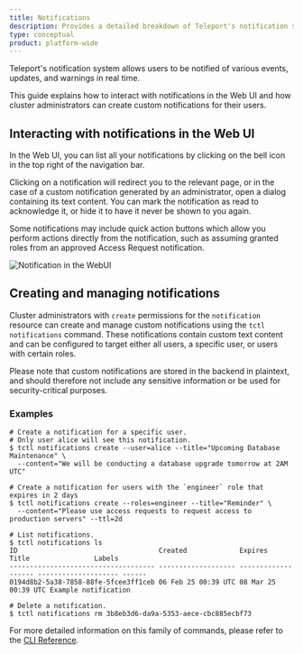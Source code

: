 ```yaml
---
title: Notifications
description: Provides a detailed breakdown of Teleport's notification system.
type: conceptual
product: platform-wide
---
```


Teleport's notification system allows users to be notified of various events, updates, and warnings in real time.

This guide explains how to interact with notifications in the Web UI and how cluster administrators can create custom notifications for their users.

## Interacting with notifications in the Web UI

In the Web UI, you can list all your notifications by clicking on the bell icon in the top right of the navigation bar.

Clicking on a notification will redirect you to the relevant page, or in the case of a custom notification generated by an administrator, open a dialog containing its text content.
You can mark the notification as read to acknowledge it, or hide it to have it never be shown to you again.

Some notifications may include quick action buttons which allow you perform actions directly from the notification, such as assuming granted roles from an approved Access Request notification.

![Notification in the WebUI](../../img/notification.png)

## Creating and managing notifications

Cluster administrators with `create` permissions for the `notification` resource can create and manage custom notifications using the `tctl notifications` command. These notifications
contain custom text content and can be configured to target either all users, a specific user, or users with certain roles.

Please note that custom notifications are stored in the backend in plaintext, and should therefore not include any sensitive information or be used for security-critical purposes.

### Examples

```code
# Create a notification for a specific user.
# Only user alice will see this notification.
$ tctl notifications create --user=alice --title="Upcoming Database Maintenance" \
  --content="We will be conducting a database upgrade tomorrow at 2AM UTC"

# Create a notification for users with the `engineer` role that expires in 2 days
$ tctl notifications create --roles=engineer --title="Reminder" \
  --content="Please use access requests to request access to production servers" --ttl=2d

# List notifications.
$ tctl notifications ls
ID                                   Created             Expires             Title                Labels
------------------------------------ ------------------- ------------------- -------------------- ------
0194d8b2-5a38-7858-88fe-5fcee3ff1ceb 06 Feb 25 00:39 UTC 08 Mar 25 00:39 UTC Example notification

# Delete a notification.
$ tctl notifications rm 3b8eb3d6-da9a-5353-aece-cbc885ecbf73
```

For more detailed information on this family of commands, please refer to the [CLI Reference](../reference/cli/tctl.mdx#tctl-notifications-create).
